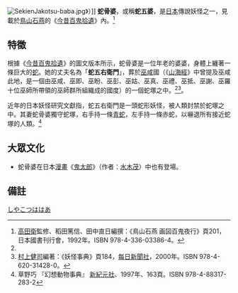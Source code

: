 {{Japanese
| japanese = 蛇骨婆
| kana = じゃこつばばあ
| romaji = Jya-kotsu-babaā
|}}
[[File:SekienJakotsu-baba.jpg|right]]》）]]
'''蛇骨婆'''，或稱'''蛇五婆'''，是[[日本|日本]]傳說妖怪之一，見載於[[鳥山石燕|鳥山石燕]]的《[[今昔百鬼拾遺|今昔百鬼拾遺]]》內。<ref name="sekien">[[高田衛|高田衛]]監修、稻田篤信、田中直日編撰：《鳥山石燕 画図百鬼夜行》頁201，日本國書刊行會，1992年。ISBN 978-4-336-03386-4。</ref>

==特徵==
根據《[[今昔百鬼拾遺|今昔百鬼拾遺]]》的圖文版本所示，蛇骨婆是一位年老的婆婆，身體上纏著一條巨大的[[蛇|蛇]]。她的丈夫名為「'''蛇五右衛門'''」，葬於[[巫咸|巫咸]]國（《[[山海經|山海經]]》中曾提及巫咸此地，是一個由巫咸、巫即、巫盼、巫彭、巫姑、巫真、巫禮、巫抵、巫謝、巫羅十位巫師所帶領的巫師群所組織成的國度）的一個蛇塚之中。<ref name="sekien" /><ref>[[村上健司|村上健司]]編著：《妖怪事典》頁184，[[每日新聞社|每日新聞社]]，2000年。ISBN 978-4-620-31428-0。</ref>。

近年的日本妖怪研究文獻指，蛇五右衛門是一頭蛇形妖怪，被人類封禁於蛇塚之中。其妻蛇骨婆獨守蛇塚，右手持一條[[青蛇|青蛇]]，左手持一條赤蛇，以嚇退所有接近蛇塚的人類。<ref>草野巧 『幻想動物事典』 [[新紀元社|新紀元社]]、1997年、163頁。ISBN 978-4-88317-283-2</ref>

==大眾文化==
*蛇骨婆在日本[[漫畫|漫畫]]《[[鬼太郎|鬼太郎]]》（作者：[[水木茂|水木茂]]）中也有登場。

==備註==
{{reflist}}

[[Category:妖怪绘卷的妖怪|しやこつははあ]]
